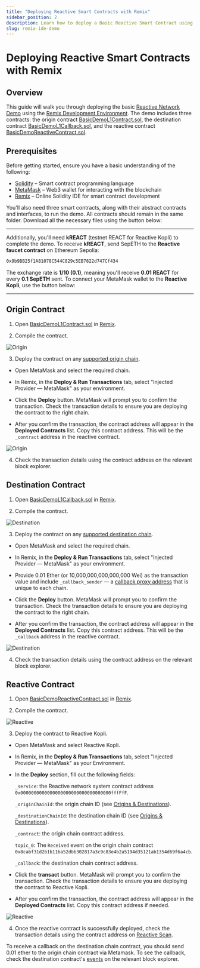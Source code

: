 ```yaml
---
title: "Deploying Reactive Smart Contracts with Remix"
sidebar_position: 2
description: Learn how to deploy a Basic Reactive Smart Contract using Remix IDE. Ideal for mastering Reactive Network fundamentals.
slug: remix-ide-demo
---
```



# Deploying Reactive Smart Contracts with Remix

## Overview

This guide will walk you through deploying the basic [Reactive Network Demo](https://github.com/Reactive-Network/reactive-smart-contract-demos/tree/main/src/demos/basic) using the [Remix Development Environment](https://remix.ethereum.org/). The demo includes three contracts: the origin contract [BasicDemoL1Contract.sol](https://github.com/Reactive-Network/reactive-smart-contract-demos/blob/main/src/demos/basic/BasicDemoL1Contract.sol), the destination contract [BasicDemoL1Callback.sol](https://github.com/Reactive-Network/reactive-smart-contract-demos/blob/main/src/demos/basic/BasicDemoL1Callback.sol), and the reactive contract [BasicDemoReactiveContract.sol](https://github.com/Reactive-Network/reactive-smart-contract-demos/blob/main/src/demos/basic/BasicDemoReactiveContract.sol).

## Prerequisites

Before getting started, ensure you have a basic understanding of the following:

- [Solidity](https://soliditylang.org/) – Smart contract programming language
- [MetaMask](https://metamask.io/) – Web3 wallet for interacting with the blockchain
- [Remix](https://remix.ethereum.org/) – Online Solidity IDE for smart contract development

You'll also need three smart contracts, along with their abstract contracts and interfaces, to run the demo. All contracts should remain in the same folder. Download all the necessary files using the button below:

<DownloadButton />

<hr />

Additionally, you'll need **kREACT** (testnet REACT for Reactive Kopli) to complete the demo. To receive **kREACT**, send SepETH to the **Reactive faucet contract** on Ethereum Sepolia:

```bash
0x9b9BB25f1A81078C544C829c5EB7822d747Cf434
```

The exchange rate is **1/10 (0.1)**, meaning you'll receive **0.01 REACT** for every **0.1 SepETH** sent. To connect your MetaMask wallet to the **Reactive Kopli**, use the button below:

<KopliButton />

<hr />

## Origin Contract

1. Open [BasicDemoL1Contract.sol](https://github.com/Reactive-Network/reactive-smart-contract-demos/blob/main/src/demos/basic/BasicDemoL1Contract.sol) in [Remix](https://remix.ethereum.org/).

2. Compile the contract.

![Origin](img/1.png)

3. Deploy the contract on any [supported origin chain](../../docs/origins-and-destinations.mdx#testnet-chains).

* Open MetaMask and select the required chain.

* In Remix, in the **Deploy & Run Transactions** tab, select "Injected Provider — MetaMask" as your environment.

* Click the **Deploy** button. MetaMask will prompt you to confirm the transaction. Check the transaction details to ensure you are deploying the contract to the right chain.

* After you confirm the transaction, the contract address will appear in the **Deployed Contracts** list. Copy this contract address. This will be the `_contract` address in the reactive contract.

![Origin](img/11.png)

4. Check the transaction details using the contract address on the relevant block explorer.

## Destination Contract

1. Open [BasicDemoL1Callback.sol](https://github.com/Reactive-Network/reactive-smart-contract-demos/blob/main/src/demos/basic/BasicDemoL1Callback.sol) in [Remix](https://remix.ethereum.org/).

2. Compile the contract.

![Destination](img/2.png)

3. Deploy the contract on any [supported destination chain](../../docs/origins-and-destinations.mdx#testnet-chains).

* Open MetaMask and select the required chain.

* In Remix, in the **Deploy & Run Transactions** tab, select "Injected Provider — MetaMask" as your environment.

* Provide 0.01 Ether (or 10,000,000,000,000,000 Wei) as the transaction value and include `_callback_sender` — a [callback proxy address](../../docs/origins-and-destinations.mdx#testnet-chains) that is unique to each chain.

* Click the **Deploy** button. MetaMask will prompt you to confirm the transaction. Check the transaction details to ensure you are deploying the contract to the right chain.

* After you confirm the transaction, the contract address will appear in the **Deployed Contracts** list. Copy this contract address. This will be the `_callback` address in the reactive contract.

![Destination](img/22.png)

4. Check the transaction details using the contract address on the relevant block explorer.

## Reactive Contract

1. Open [BasicDemoReactiveContract.sol](https://github.com/Reactive-Network/reactive-smart-contract-demos/blob/main/src/demos/basic/BasicDemoReactiveContract.sol) in [Remix](https://remix.ethereum.org/).

2. Compile the contract.

![Reactive](img/3.png)

3. Deploy the contract to Reactive Kopli.

* Open MetaMask and select Reactive Kopli.

* In Remix, in the **Deploy & Run Transactions** tab, select "Injected Provider — MetaMask" as your Environment.

* In the **Deploy** section, fill out the following fields:

    `_service`: the Reactive network system contract address `0x0000000000000000000000000000000000fffFfF`.

    `_originChainId`: the origin chain ID (see [Origins & Destinations](https://dev.reactive.network/origins-and-destinations#testnet-chains)).

    `_destinationChainId`: the destination chain ID (see [Origins & Destinations](https://dev.reactive.network/origins-and-destinations#testnet-chains)).
    
    `_contract`: the origin chain contract address.
    
    `topic_0`: The `Received` event on the origin chain contract `0x8cabf31d2b1b11ba52dbb302817a3c9c83e4b2a5194d35121ab1354d69f6a4cb`.
    
    `_callback`: the destination chain contract address.

* Click the **transact** button. MetaMask will prompt you to confirm the transaction. Check the transaction details to ensure you are deploying the contract to Reactive Kopli.

* After you confirm the transaction, the contract address will appear in the **Deployed Contracts** list. Copy this contract address if needed.

![Reactive](img/33.png)

4. Once the reactive сontract is successfully deployed, check the transaction details using the contract address on [Reactive Scan](https://kopli.reactscan.net/).

To receive a callback on the destination chain contract, you should send 0.01 ether to the origin chain contract via Metamask. To see the callback, check the destination contract's [events](https://sepolia.etherscan.io/address/0x26fF307f0f0Ea0C4B5Df410Efe22754324DACE08#events) on the relevant block explorer.
